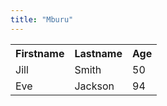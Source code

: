 ```yaml
---
title: "Mburu"
---
```


<table style="width:100%">
  <tr>
    <th>Firstname</th>
    <th>Lastname</th>
    <th>Age</th>
  </tr>
  <tr>
    <td>Jill</td>
    <td>Smith</td>
    <td>50</td>
  </tr>
  <tr>
    <td>Eve</td>
    <td>Jackson</td>
    <td>94</td>
  </tr>
</table>